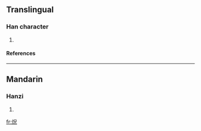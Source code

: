 ==Translingual==
===Han character===
{{Han char|rn=86|rad=火|as=05|sn=9|four=9681<sub>2</sub>|canj=火口竹山 (FRHU)}}
# {{defn|Han|sort=火05}}
====References====
{{Han ref|kx=0669.101|hdz=32195.140|uh=70BE|ud=28862|bh=CFB0|bd=53168}}

----
==Mandarin==
===Hanzi===
{{cmn-hanzi|pin=[[huǎng]] ([[huang3]])|wg=huang<sup>3</sup>}}
# {{defn|Mandarin}}

[[fr:炾]]